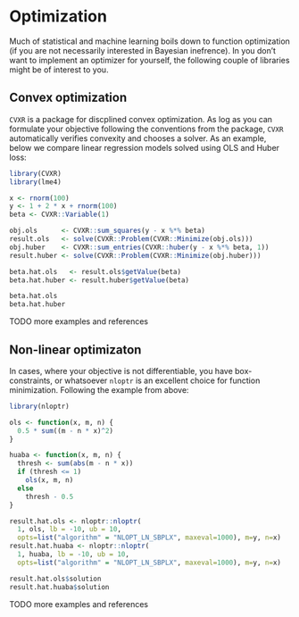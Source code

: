 # Optimization

Much of statistical and machine learning boils down to function optimization (if you are not necessarily interested in Bayesian inefrence). In you don't want to implement an optimizer for yourself, the following couple of libraries might be of interest to you.

## Convex optimization

`CVXR` is a package for discplined convex optimization. As log as you can formulate your objective following the conventions from the package, `CVXR` automatically verifies convexity and chooses a solver. As an example, below we compare linear regression models solved using OLS and Huber loss:

```r
library(CVXR)
library(lme4)

x <- rnorm(100)
y <- 1 + 2 * x + rnorm(100)
beta <- CVXR::Variable(1)

obj.ols      <- CVXR::sum_squares(y - x %*% beta)
result.ols   <- solve(CVXR::Problem(CVXR::Minimize(obj.ols)))
obj.huber    <- CVXR::sum_entries(CVXR::huber(y - x %*% beta, 1))
result.huber <- solve(CVXR::Problem(CVXR::Minimize(obj.huber)))

beta.hat.ols   <- result.ols$getValue(beta)
beta.hat.huber <- result.huber$getValue(beta)

beta.hat.ols
beta.hat.huber
```

TODO more examples and references

## Non-linear optimizaton

In cases, where your objective is not differentiable, you have box-constraints, or whatsoever `nloptr` is an excellent choice for function minimization. Following the example from above:

```r
library(nloptr)

ols <- function(x, m, n) {
  0.5 * sum((m - n * x)^2)
}

huaba <- function(x, m, n) {
  thresh <- sum(abs(m - n * x))
  if (thresh <= 1)
    ols(x, m, n)
  else
    thresh - 0.5
}

result.hat.ols <- nloptr::nloptr(
  1, ols, lb = -10, ub = 10, 
  opts=list("algorithm" = "NLOPT_LN_SBPLX", maxeval=1000), m=y, n=x)
result.hat.huaba <- nloptr::nloptr(
  1, huaba, lb = -10, ub = 10, 
  opts=list("algorithm" = "NLOPT_LN_SBPLX", maxeval=1000), m=y, n=x)

result.hat.ols$solution
result.hat.huaba$solution
```

TODO more examples and references
